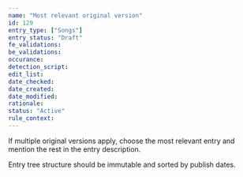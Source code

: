 ```yaml
---
name: "Most relevant original version"
id: 129
entry_type: ["Songs"]
entry_status: "Draft"
fe_validations:
be_validations:
occurance:
detection_script:
edit_list:
date_checked:
date_created:
date_modified:
rationale:
status: "Active"
rule_context:
---
```

If multiple original versions apply, choose the most relevant entry and mention the rest in the entry description.

Entry tree structure should be immutable and sorted by publish dates.